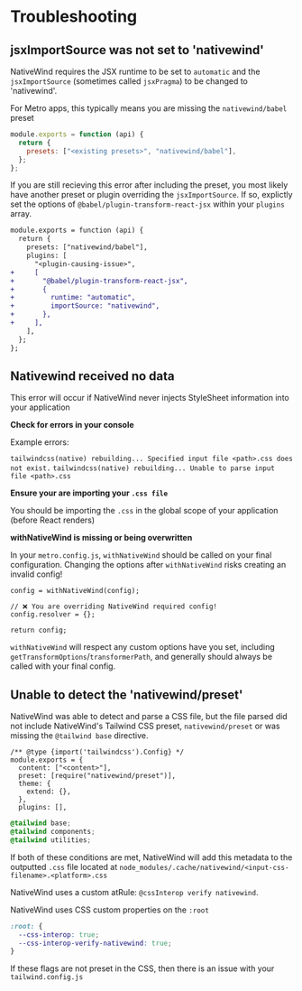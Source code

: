 
# Troubleshooting

<h2 id="jsxImportSource">jsxImportSource was not set to 'nativewind'</h2>

NativeWind requires the JSX runtime to be set to `automatic` and the `jsxImportSource` (sometimes called `jsxPragma`) to be changed to 'nativewind'.

For Metro apps, this typically means you are missing the `nativewind/babel` preset

```jsx title=babel.config.js
module.exports = function (api) {
  return {
    presets: ["<existing presets>", "nativewind/babel"],
  };
};
```

If you are still recieving this error after including the preset, you most likely have another preset or plugin overriding the `jsxImportSource`. If so, explictly set the options of `@babel/plugin-transform-react-jsx` within your `plugins` array.

```diff title=babel.config.js
module.exports = function (api) {
  return {
    presets: ["nativewind/babel"],
    plugins: [
      "<plugin-causing-issue>",
+     [
+       "@babel/plugin-transform-react-jsx",
+       {
+         runtime: "automatic",
+         importSource: "nativewind",
+       },
+     ],
    ],
  };
};
```

<h2 id="no-data">Nativewind received no data</h2>

This error will occur if NativeWind never injects StyleSheet information into your application

**Check for errors in your console**

Example errors:

`tailwindcss(native) rebuilding... Specified input file <path>.css does not exist.`
`tailwindcss(native) rebuilding... Unable to parse input file <path>.css`

**Ensure your are importing your `.css file`**

You should be importing the `.css` in the global scope of your application (before React renders)

**withNativeWind is missing or being overwritten**

In your `metro.config.js`, `withNativeWind` should be called on your final configuration. Changing the options after `withNativeWind` risks creating an invalid config!

```tsx title=metro.config.js
config = withNativeWind(config);

// ❌ You are overriding NativeWind required config!
config.resolver = {};

return config;
```

`withNativeWind` will respect any custom options have you set, including `getTransformOptions`/`transformerPath`, and generally should always be called with your final config.

<h2 id="tailwind-preset">Unable to detect the 'nativewind/preset'</h2>

NativeWind was able to detect and parse a CSS file, but the file parsed did not include NativeWind's Tailwind CSS preset, `nativewind/preset` or was missing the `@tailwind base` directive.

```tsx title=tailwind.config.js
/** @type {import('tailwindcss').Config} */
module.exports = {
  content: ["<content>"],
  preset: [require("nativewind/preset")],
  theme: {
    extend: {},
  },
  plugins: [],

```

```css title=global.css
@tailwind base;
@tailwind components;
@tailwind utilities;
```

If both of these conditions are met, NativeWind will add this metadata to the outputted `.css` file located at `node_modules/.cache/nativewind/<input-css-filename>.<platform>.css`

<Tabs>
  <TabItem value="native" label="native" default>

NativeWind uses a custom atRule: `@cssInterop verify nativewind`.

  </TabItem>
  <TabItem value="web" label="web">

NativeWind uses CSS custom properties on the `:root`

```css
:root: {
  --css-interop: true;
  --css-interop-verify-nativewind: true;
}
```

  </TabItem>
</Tabs>

If these flags are not preset in the CSS, then there is an issue with your `tailwind.config.js`
